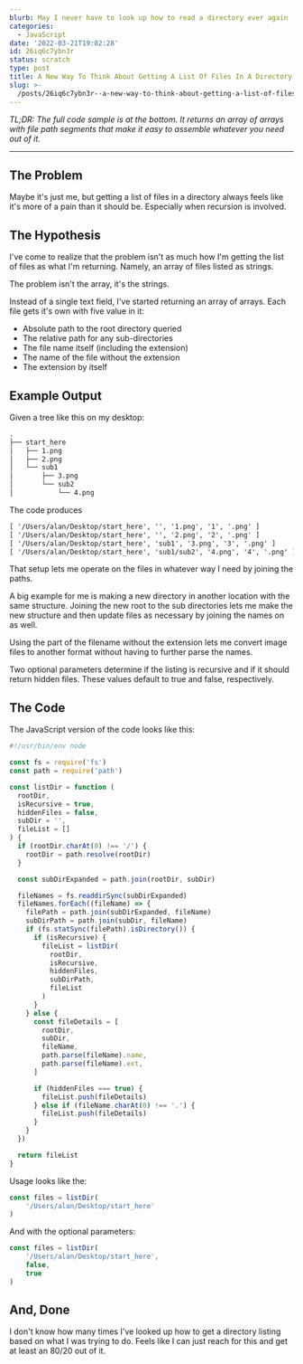 ```yaml
---
blurb: May I never have to look up how to read a directory ever again
categories:
  - JavaScript
date: '2022-03-21T19:02:28'
id: 26iq6c7ybn3r
status: scratch
type: post
title: A New Way To Think About Getting A List Of Files In A Directory In JavaScript
slug: >-
  /posts/26iq6c7ybn3r--a-new-way-to-think-about-getting-a-list-of-files-in-a-directory-in-javascript
---
```


_TL;DR: The full code sample is at the bottom. It returns an array of arrays with file path segments that make it easy to assemble whatever you need out of it._

<hr />

## The Problem

Maybe it's just me, but getting a list of files in a directory always feels like it's more of a pain than it should be. Especially when recursion is involved.

## The Hypothesis

I've come to realize that the problem isn't as much how I'm getting the list of files as what I'm returning. Namely, an array of files listed as strings. 

The problem isn't the array, it's the strings. 

Instead of a single text field, I've started returning an array of arrays. Each file gets it's own with five value in it:

- Absolute path to the root directory queried
- The relative path for any sub-directories
- The file name itself (including the extension)
- The name of the file without the extension 
- The extension by itself


## Example Output

Given a tree like this on my desktop:

```txt
.
├── start_here
│   ├── 1.png
│   ├── 2.png
│   └── sub1
│       ├── 3.png
│       └── sub2
│           └── 4.png
```

The code produces 

```txt
[ '/Users/alan/Desktop/start_here', '', '1.png', '1', '.png' ]
[ '/Users/alan/Desktop/start_here', '', '2.png', '2', '.png' ]
[ '/Users/alan/Desktop/start_here', 'sub1', '3.png', '3', '.png' ]
[ '/Users/alan/Desktop/start_here', 'sub1/sub2', '4.png', '4', '.png' ]
```


That setup lets me operate on the files in whatever way I need by joining the paths. 

A big example for me is making a new directory in another location with the same structure. Joining the new root to the sub directories lets me make the new structure and then update files as necessary by joining the names on as well. 

Using the part of the filename without the extension lets me convert image files to another format without having to further parse the names. 

Two optional parameters determine if the listing is recursive and if it should return hidden files. These values default to true and false, respectively.





## The Code

The JavaScript version of the code looks like this:

```javascript
#!/usr/bin/env node

const fs = require('fs')
const path = require('path')

const listDir = function (
  rootDir,
  isRecursive = true,
  hiddenFiles = false,
  subDir = '',
  fileList = []
) {
  if (rootDir.charAt(0) !== '/') {
    rootDir = path.resolve(rootDir)
  }

  const subDirExpanded = path.join(rootDir, subDir)

  fileNames = fs.readdirSync(subDirExpanded)
  fileNames.forEach((fileName) => {
    filePath = path.join(subDirExpanded, fileName)
    subDirPath = path.join(subDir, fileName)
    if (fs.statSync(filePath).isDirectory()) {
      if (isRecursive) {
        fileList = listDir(
          rootDir,
          isRecursive,
          hiddenFiles,
          subDirPath,
          fileList
        )
      }
    } else {
      const fileDetails = [
        rootDir,
        subDir,
        fileName,
        path.parse(fileName).name,
        path.parse(fileName).ext,
      ]

      if (hiddenFiles === true) {
        fileList.push(fileDetails)
      } else if (fileName.charAt(0) !== '.') {
        fileList.push(fileDetails)
      }
    }
  })

  return fileList
}
```

Usage looks like the:

```javascript
const files = listDir(
    '/Users/alan/Desktop/start_here'
)
```

And with the optional parameters:

```javascript
const files = listDir(
    '/Users/alan/Desktop/start_here', 
    false, 
    true
)
```


## And, Done

I don't know how many times I've looked up how to get a directory listing based on what I was trying to do. Feels like I can just reach for this and get at least an 80/20 out of it.

